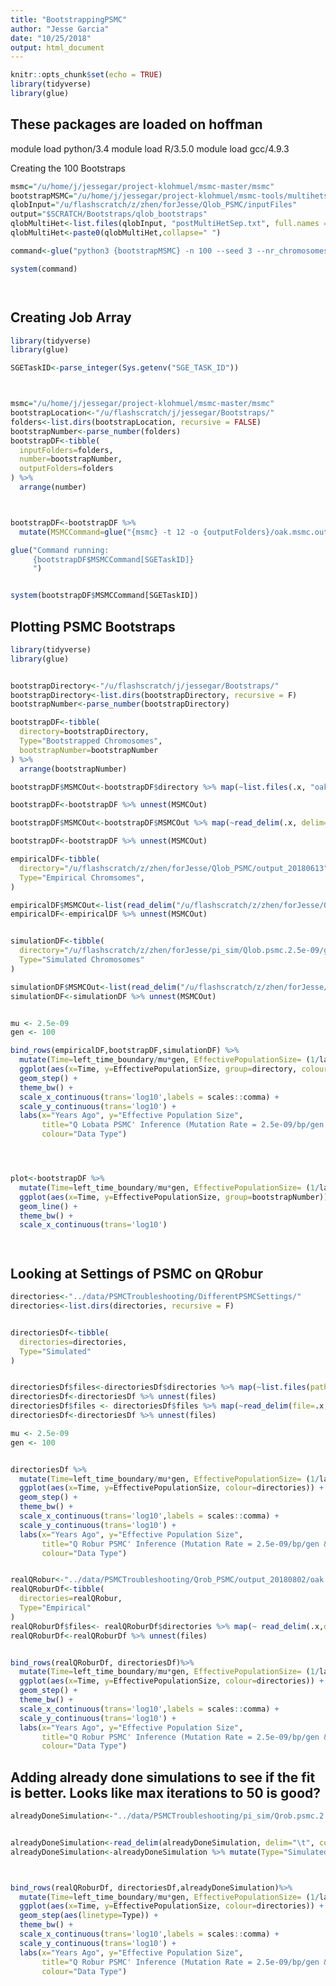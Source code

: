 ```yaml
---
title: "BootstrappingPSMC"
author: "Jesse Garcia"
date: "10/25/2018"
output: html_document
---
```


```r
knitr::opts_chunk$set(echo = TRUE)
library(tidyverse)
library(glue)
```


## These packages are loaded on hoffman
module load python/3.4
module load R/3.5.0
module load gcc/4.9.3


Creating the 100 Bootstraps
```r
msmc="/u/home/j/jessegar/project-klohmuel/msmc-master/msmc"
bootstrapMSMC="/u/home/j/jessegar/project-klohmuel/msmc-tools/multihetsep_bootstrap.py"
qlobInput="/u/flashscratch/z/zhen/forJesse/Qlob_PSMC/inputFiles"
output="$SCRATCH/Bootstraps/qlob_bootstraps"
qlobMultiHet<-list.files(qlobInput, "postMultiHetSep.txt", full.names = T)
qlobMultiHet<-paste0(qlobMultiHet,collapse=" ")

command<-glue("python3 {bootstrapMSMC} -n 100 --seed 3 --nr_chromosomes 12 {output} {qlobMultiHet}")

system(command)




```


## Creating Job Array 

```r

library(tidyverse)
library(glue)

SGETaskID<-parse_integer(Sys.getenv("SGE_TASK_ID"))



msmc="/u/home/j/jessegar/project-klohmuel/msmc-master/msmc"
bootstrapLocation<-"/u/flashscratch/j/jessegar/Bootstraps/"
folders<-list.dirs(bootstrapLocation, recursive = FALSE)
bootstrapNumber<-parse_number(folders)
bootstrapDF<-tibble(
  inputFolders=folders,
  number=bootstrapNumber, 
  outputFolders=folders
) %>% 
  arrange(number)



bootstrapDF<-bootstrapDF %>% 
  mutate(MSMCCommand=glue("{msmc} -t 12 -o {outputFolders}/oak.msmc.out {inputFolders}/bootstrap_multihetsep.chr*.txt")) 

glue("Command running: 
     {bootstrapDF$MSMCCommand[SGETaskID]}
     ")


system(bootstrapDF$MSMCCommand[SGETaskID])
```

## Plotting PSMC Bootstraps

```r
library(tidyverse)
library(glue)


bootstrapDirectory<-"/u/flashscratch/j/jessegar/Bootstraps/"
bootstrapDirectory<-list.dirs(bootstrapDirectory, recursive = F)
bootstrapNumber<-parse_number(bootstrapDirectory)

bootstrapDF<-tibble(
  directory=bootstrapDirectory,
  Type="Bootstrapped Chromosomes",
  bootstrapNumber=bootstrapNumber
) %>% 
  arrange(bootstrapNumber)

bootstrapDF$MSMCOut<-bootstrapDF$directory %>% map(~list.files(.x, "oak.msmc.out.final.txt", full.names = TRUE))

bootstrapDF<-bootstrapDF %>% unnest(MSMCOut)

bootstrapDF$MSMCOut<-bootstrapDF$MSMCOut %>% map(~read_delim(.x, delim="\t"))

bootstrapDF<-bootstrapDF %>% unnest(MSMCOut)

empiricalDF<-tibble(
  directory="/u/flashscratch/z/zhen/forJesse/Qlob_PSMC/output_20180613",
  Type="Empirical Chromsomes", 
)

empiricalDF$MSMCOut<-list(read_delim("/u/flashscratch/z/zhen/forJesse/Qlob_PSMC/output_20180613/oak.msmc.out.final.txt", delim="\t"))
empiricalDF<-empiricalDF %>% unnest(MSMCOut)


simulationDF<-tibble(
  directory="/u/flashscratch/z/zhen/forJesse/pi_sim/Qlob.psmc.2.5e-09/group_1.Qlob.psmc.2.5e-09/msmcAnalysis/output_20180921",
  Type="Simulated Chromosomes"
)

simulationDF$MSMCOut<-list(read_delim("/u/flashscratch/z/zhen/forJesse/pi_sim/Qlob.psmc.2.5e-09/group_1.Qlob.psmc.2.5e-09/msmcAnalysis/output_20180921/oak.msmc.out.final.txt", delim="\t"))
simulationDF<-simulationDF %>% unnest(MSMCOut)


mu <- 2.5e-09
gen <- 100

bind_rows(empiricalDF,bootstrapDF,simulationDF) %>% 
  mutate(Time=left_time_boundary/mu*gen, EffectivePopulationSize= (1/lambda_00)/(2*mu) ) %>%
  ggplot(aes(x=Time, y=EffectivePopulationSize, group=directory, colour=Type)) + 
  geom_step() +
  theme_bw() + 
  scale_x_continuous(trans='log10',labels = scales::comma) + 
  scale_y_continuous(trans='log10') + 
  labs(x="Years Ago", y="Effective Population Size", 
       title="Q Lobata PSMC' Inference (Mutation Rate = 2.5e-09/bp/gen & Generation Time = 100 years)",
       colour="Data Type")




plot<-bootstrapDF %>% 
  mutate(Time=left_time_boundary/mu*gen, EffectivePopulationSize= (1/lambda_00)/(2*mu) ) %>%
  ggplot(aes(x=Time, y=EffectivePopulationSize, group=bootstrapNumber)) + 
  geom_line() +
  theme_bw() + 
  scale_x_continuous(trans='log10')




```



## Looking at Settings of PSMC on QRobur

```r
directories<-"../data/PSMCTroubleshooting/DifferentPSMCSettings/"
directories<-list.dirs(directories, recursive = F)


directoriesDf<-tibble(
  directories=directories,
  Type="Simulated"
)


directoriesDf$files<-directoriesDf$directories %>% map(~list.files(path=.x,pattern="Qrob.oak.msmc.out.final.txt",  full.names = T)) 
directoriesDf<-directoriesDf %>% unnest(files)
directoriesDf$files <- directoriesDf$files %>% map(~read_delim(file=.x, delim="\t", col_names = T)) 
directoriesDf<-directoriesDf %>% unnest(files)

mu <- 2.5e-09
gen <- 100


directoriesDf %>% 
  mutate(Time=left_time_boundary/mu*gen, EffectivePopulationSize= (1/lambda_00)/(2*mu) ) %>%
  ggplot(aes(x=Time, y=EffectivePopulationSize, colour=directories)) + 
  geom_step() +
  theme_bw() + 
  scale_x_continuous(trans='log10',labels = scales::comma) + 
  scale_y_continuous(trans='log10') + 
  labs(x="Years Ago", y="Effective Population Size", 
       title="Q Robur PSMC' Inference (Mutation Rate = 2.5e-09/bp/gen & Generation Time = 100 years)",
       colour="Data Type")


realQRobur<-"../data/PSMCTroubleshooting/Qrob_PSMC/output_20180802/oak.msmc.out.final.txt"
realQRoburDf<-tibble(
  directories=realQRobur,
  Type="Empirical"
)
realQRoburDf$files<- realQRoburDf$directories %>% map(~ read_delim(.x,delim="\t", col_names = T)) 
realQRoburDf<-realQRoburDf %>% unnest(files)


bind_rows(realQRoburDf, directoriesDf)%>% 
  mutate(Time=left_time_boundary/mu*gen, EffectivePopulationSize= (1/lambda_00)/(2*mu) ) %>%
  ggplot(aes(x=Time, y=EffectivePopulationSize, colour=directories)) + 
  geom_step() +
  theme_bw() + 
  scale_x_continuous(trans='log10',labels = scales::comma) + 
  scale_y_continuous(trans='log10') + 
  labs(x="Years Ago", y="Effective Population Size", 
       title="Q Robur PSMC' Inference (Mutation Rate = 2.5e-09/bp/gen & Generation Time = 100 years)",
       colour="Data Type")


```
## Adding already done simulations to see if the fit is better. Looks like max iterations to 50 is good?

```r

alreadyDoneSimulation<-"../data/PSMCTroubleshooting/pi_sim/Qrob.psmc.2.5e-09/group_1.Qrob.psmc.2.5e-09/msmcAnalysis/output_20180921/oak.msmc.out.final.txt"


alreadyDoneSimulation<-read_delim(alreadyDoneSimulation, delim="\t", col_names = T)
alreadyDoneSimulation<-alreadyDoneSimulation %>% mutate(Type="Simulated", directories="One Ying Already Did (Max Iterations 20)")



bind_rows(realQRoburDf, directoriesDf,alreadyDoneSimulation)%>% 
  mutate(Time=left_time_boundary/mu*gen, EffectivePopulationSize= (1/lambda_00)/(2*mu) ) %>%
  ggplot(aes(x=Time, y=EffectivePopulationSize, colour=directories)) + 
  geom_step(aes(linetype=Type)) +
  theme_bw() + 
  scale_x_continuous(trans='log10',labels = scales::comma) + 
  scale_y_continuous(trans='log10') + 
  labs(x="Years Ago", y="Effective Population Size", 
       title="Q Robur PSMC' Inference (Mutation Rate = 2.5e-09/bp/gen & Generation Time = 100 years)",
       colour="Data Type")
```


